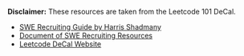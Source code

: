 **Disclaimer:** These resources are taken from the Leetcode 101 DeCal.

- [SWE Recruiting Guide by Harris Shadmany](https://drive.google.com/file/d/1vFQh3SMMmIT7rydgQQo-iLx8o8-hLb-v/view)
- [Document of SWE Recruiting Resources](https://docs.google.com/document/d/1s-Ee19vgtoguLRSguIze-TvDIBoMWutsKEEdNC1ksSk/edit?usp=sharing.)
- [Leetcode DeCal Website](https://algorithmicthinking.github.io/#/)
